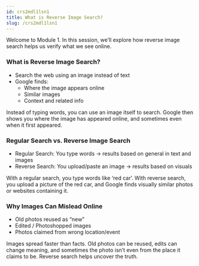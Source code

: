 ```yaml
---
id: crs2mdl1lsn1
title: What is Reverse Image Search?
slug: /crs2mdl1lsn1
---
```



Welcome to Module 1. In this session, we’ll explore how reverse image search helps us verify what we see online.

### What is Reverse Image Search?
- Search the web using an image instead of text
- Google finds:
    - Where the image appears online
    - Similar images
    - Context and related info

Instead of typing words, you can use an image itself to search. Google then shows you where the image has appeared online, and sometimes even when it first appeared.

<ImageWithCaption
  src="/img/src2/mdl1/google-image.JPG"
  caption="Google Image on Desktop"
  scale={1.3}
/>

<ImageWithCaption
  src="/img/src2/mdl1/google-image-mobile.JPG"
  caption="Google Image on Mobile Phone"
  scale={1.3}
/>

### Regular Search vs. Reverse Image Search
- Regular Search: You type words → results based on general in text and images
- Reverse Search: You upload/paste an image → results based on visuals

With a regular search, you type words like ‘red car’. With reverse search, you upload a picture of the red car, and Google finds visually similar photos or websites containing it.

<ImageWithCaption
  src="/img/src2/mdl1/text-search.JPG"
  caption="Result from text searching"
  scale={1.3}
/>

<ImageWithCaption
  src="/img/src2/mdl1/image-search.JPG"
  caption="Result from image searching"
  scale={1.3}
/>

### Why Images Can Mislead Online
- Old photos reused as “new”
- Edited / Photoshopped images
- Photos claimed from wrong location/event

Images spread faster than facts. Old photos can be reused, edits can change meaning, and sometimes the photo isn’t even from the place it claims to be. Reverse search helps uncover the truth.